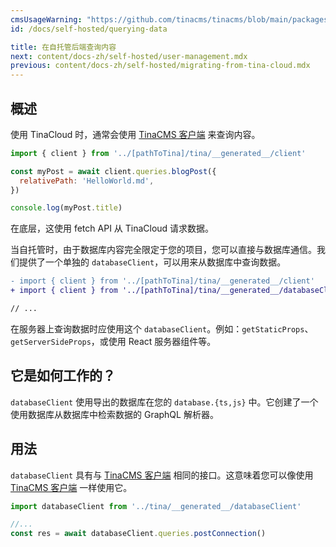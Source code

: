 ```yaml
---
cmsUsageWarning: "https://github.com/tinacms/tinacms/blob/main/packages/@tinacms/cli/src/cmds/init/apply.ts"
id: /docs/self-hosted/querying-data

title: 在自托管后端查询内容
next: content/docs-zh/self-hosted/user-management.mdx
previous: content/docs-zh/self-hosted/migrating-from-tina-cloud.mdx
---
```


## 概述

使用 TinaCloud 时，通常会使用 [TinaCMS 客户端](/docs/data-fetching/overview/) 来查询内容。

```js
import { client } from '../[pathToTina]/tina/__generated__/client'

const myPost = await client.queries.blogPost({
  relativePath: 'HelloWorld.md',
})

console.log(myPost.title)
```

在底层，这使用 fetch API 从 TinaCloud 请求数据。

当自托管时，由于数据库内容完全限定于您的项目，您可以直接与数据库通信。我们提供了一个单独的 `databaseClient`，可以用来从数据库中查询数据。

```diff
- import { client } from '../[pathToTina]/tina/__generated__/client'
+ import { client } from '../[pathToTina]/tina/__generated__/databaseClient'

// ...
```

在服务器上查询数据时应使用这个 `databaseClient`。例如：`getStaticProps`、`getServerSideProps`，或使用 React 服务器组件等。

## 它是如何工作的？

`databaseClient` 使用导出的数据库在您的 `database.{ts,js}` 中。它创建了一个使用数据库从数据库中检索数据的 GraphQL 解析器。

## 用法

`databaseClient` 具有与 [TinaCMS 客户端](/docs/data-fetching/overview/) 相同的接口。这意味着您可以像使用 [TinaCMS 客户端](/docs/data-fetching/overview/) 一样使用它。

```ts
import databaseClient from '../tina/__generated__/databaseClient'

//...
const res = await databaseClient.queries.postConnection()
```